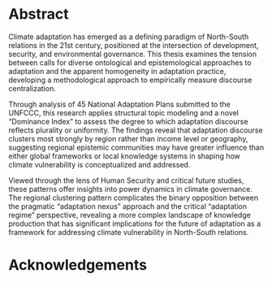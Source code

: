 
# Abstract {#sec-abstract .unnumbered }

Climate adaptation has emerged as a defining paradigm of North-South relations in the 21st century, positioned at the intersection of development, security, and environmental governance. This thesis examines the tension between calls for diverse ontological and epistemological approaches to adaptation and the apparent homogeneity in adaptation practice, developing a methodological approach to empirically measure discourse centralization.

Through analysis of 45 National Adaptation Plans submitted to the UNFCCC, this research applies structural topic modeling and a novel "Dominance Index" to assess the degree to which adaptation discourse reflects plurality or uniformity. The findings reveal that adaptation discourse clusters most strongly by region rather than income level or geography, suggesting regional epistemic communities may have greater influence than either global frameworks or local knowledge systems in shaping how climate vulnerability is conceptualized and addressed.

Viewed through the lens of Human Security and critical future studies, these patterns offer insights into power dynamics in climate governance. The regional clustering pattern complicates the binary opposition between the pragmatic "adaptation nexus" approach and the critical "adaptation regime" perspective, revealing a more complex landscape of knowledge production that has significant implications for the future of adaptation as a framework for addressing climate vulnerability in North-South relations.

# Acknowledgements {.unnumbered}